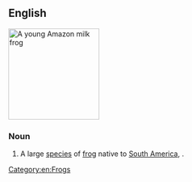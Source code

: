 ==English==
[[Image:Phrynohyas resinifictrix.jpg|180px|thumb|right|A young Amazon milk frog]]
{{wikipedia}}
{{wikispecies|Trachycephalus resinifictrix}}
===Noun===
{{en-noun|head=[[Amazon]] [[milk]] [[frog]]}}

# A large [[species]] of [[frog]] native to [[South America]], {{taxlink|Trachycephalus resinifictrix|species}}.

[[Category:en:Frogs]]